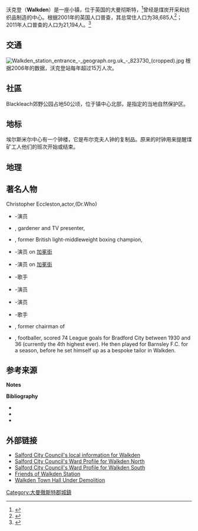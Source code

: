 {{Infobox UK place
| latitude                 = 53.5239
| longitude                = -2.3991
| official_name            = 沃克登
| map_type                 = Greater Manchester
| population               = 21,194
| population_ref           = ([[United_Kingdom_Census_2011|2011 Census]])
| population_density       = 
| os_grid_reference        = SD751030
| london_distance          = {{convert|169|mi|km|0|abbr=on}} [[罗盘方位|罗盘方位]]
| metropolitan_borough     = [[索爾福德市|索爾福德市]]
| metropolitan_county      = [[大曼徹斯特郡|大曼徹斯特郡]]
| region                   = North West England
| country                  = England
| post_town                = MANCHESTER
| postcode_area            = M
| postcode_district        = M28
| dial_code                = 0161
| constituency_westminster = [[沃斯利和南埃克爾斯_(英國國會選區)|沃斯利和南埃克爾斯 (英國國會選區)]]
| static_image_name        = Walkden war memorial.jpg
| static_image_caption     = Walkden War Memorial in the middle of Parr Fold Park
}}

沃克登（'''Walkden'''）是一座小镇，位于英国的大曼彻斯特，<ref name="GM Gazeteer">{{citation|url=http://www.gmcro.co.uk/Guides/Gazeteer/gazzt2w.htm|title=Greater Manchester Gazetteer|accessdate=3 April 2007|publisher=Greater Manchester County Record Office|at=Place Names T to W|archivedate=18 July 2011|archiveurl=https://web.archive.org/web/20110718144311/http://www.gmcro.co.uk/Guides/Gazeteer/gazzt2w.htm}}</ref>曾经是煤炭开采和纺织品制造的中心。根据2001年的英国人口普查，其总常住人口为38,685人<ref>{{cite web |url=http://www.statistics.gov.uk/census2001/greater_manchester_urban_area.asp |title=Greater Manchester Urban Area |publisher=statistics.gov.uk |author=United Kingdom Census 2001 |accessdate=6 April 2007 |archive-date=2011-08-08 |archive-url=https://web.archive.org/web/20110808233126/http://www.statistics.gov.uk/census2001/greater_manchester_urban_area.asp |dead-url=no }}</ref>；2011年人口普查的人口为21,194人。<ref>{{cite web|url=http://www.citypopulation.de/php/uk-england-northwestengland.php?cityid=E35000595|title=Town population 2011|accessdate=8 January 2016|archive-date=2015-03-25|archive-url=https://web.archive.org/web/20150325195148/http://citypopulation.de/php/uk-england-northwestengland.php?cityid=E35000595|dead-url=no}}</ref>

== 交通 ==
[[File:Walkden_station_entrance_-_geograph.org.uk_-_823730_(cropped).jpg|thumb]]
根据2006年的数据，沃克登站每年超过15万人次。

==社區==
Blackleach郊野公园占地50公顷，位于镇中心北部，是指定的当地自然保护区。

== 地标 ==
埃尔斯米尔中心有一个钟楼，它是布尔克夫人钟的复制品。原来的时钟用来提醒煤矿工人他们的班次开始或结束。

== 地理 ==
{{further|Geography of Greater Manchester}}
{{Geographic Location
| title     = '''Neighbouring towns, villages and places.'''
| Northwest = [[法恩沃斯|法恩沃斯]]
| North     = [[法恩沃斯|法恩沃斯]], [[博尔顿|博尔顿]]
| Northeast = [[Kearsley|Kearsley]]
| West      = [[Little_Hulton|Little Hulton]]
| Centre    = Walkden
| East      = {{tsl|en|Wardley, Salford||Wardley}}, {{tsl|en|Swinton, Greater Manchester||Swinton}}
| Southwest = {{tsl|en|Ellenbrook, Greater Manchester||Ellenbrook}}, {{tsl|en|Boothstown||Boothstown}}, {{tsl|en|Mosley Common||Mosley Common}}
| South     = {{tsl|en|Worsley||Worsley}}
| Southeast = {{tsl|en|Roe Green||Roe Green}}
}}


== 著名人物 ==

{{further|List of people from Salford}}

Christopher Eccleston,actor,(Dr.Who)
*{{tsl|en|Sacha Parkinson||Sacha Parkinson}}-演员
*{{tsl|en|Carol Klein||Carol Klein}}, gardener and TV presenter, {{tsl|en|Gardener's World||Gardener's World}}
*{{tsl|en|Jamie Moore (boxer)||Jamie Moore}}, former British light-middleweight boxing champion,
*{{tsl|en|Alan Halsall||Alan Halsall}}-演员{{tsl|en|Tyrone Dobbs||Tyrone Dobbs}} on [[加冕街|加冕街]]
*{{tsl|en|Catherine Tyldesley||Catherine Tyldesley}}-演员{{tsl|en|Eva Price||Eva Price}} on [[加冕街|加冕街]]
*{{tsl|en|Sarah Whatmore||Sarah Whatmore}}-歌手
*{{tsl|en|David Bamber||David Bamber}}-演员
*{{tsl|en|Jason Done||Jason Done}}-演员
*{{tsl|en|Mark Barry||Mark Barry}}-歌手{{tsl|en|BBMAK||BBMak}}
*{{tsl|en|John Wilkinson (entrepreneur)||John Wilkinson}}, former chairman of {{tsl|en|Salford Red Devils||Salford RLFC}}
*{{tsl|en|John Hallows||John Hallows}}, footballer, scored 74 League goals for Bradford City between 1930 and 36 (currently the 4th highest ever). He then played for Barnsley F.C. for a season, before he set himself up as a bespoke tailor in Walkden.

== 参考来源 ==
'''Notes'''
{{reflist|colwidth=30em}}

'''Bibliography'''
{{refbegin}}
*{{Citation |last=Atkinson|first=Glen|title=The Canal Duke's Collieries Worsley 1760–1900|publisher=Neil Richardson (Second Edition)|year=1998|isbn=978-1-85216-120-0}}
*{{citation |last=Mills |first=A.D. |title=A Dictionary of English Place-Names |publisher=Oxford University Press |year=1998 |isbn=0-19-280074-4}}
*{{citation |last=Sweeney |first=D.J. |title=A Lancashire Triangle Part Two |publisher=Triangle Publishing |year=1997 |isbn=0-9529333-2-2}}

{{refend}}


== 外部链接 ==
{{Commons category|Walkden}}
*[http://www.salford.gov.uk/walkden Salford City Council's local information for Walkden] {{Wayback|url=http://www.salford.gov.uk/walkden |date=20160701154707 }}
*[https://web.archive.org/web/20070330093443/http://www.salford.gov.uk/living/regeneration/geographicareas/ward-profiles/walkden-north.htm Salford City Council's Ward Profile for Walkden North]
*[https://web.archive.org/web/20080328011933/http://www.salford.gov.uk/living/regeneration/geographicareas/ward-profiles/walkden-south.htm Salford City Council's Ward Profile for Walkden South]
*[http://www.walkdenstation.org.uk/ Friends of Walkden Station] {{Wayback|url=http://www.walkdenstation.org.uk/ |date=20210123010312 }}
*[http://www.manchesteronline.co.uk/ewm/001ewm/051_demolition/19.html Walkden Town Hall Under Demolition] {{Wayback|url=http://www.manchesteronline.co.uk/ewm/001ewm/051_demolition/19.html |date=20080828235859 }}

{{Greater Manchester}}

[[Category:大曼徹斯特郡城鎮|Category:大曼徹斯特郡城鎮]]